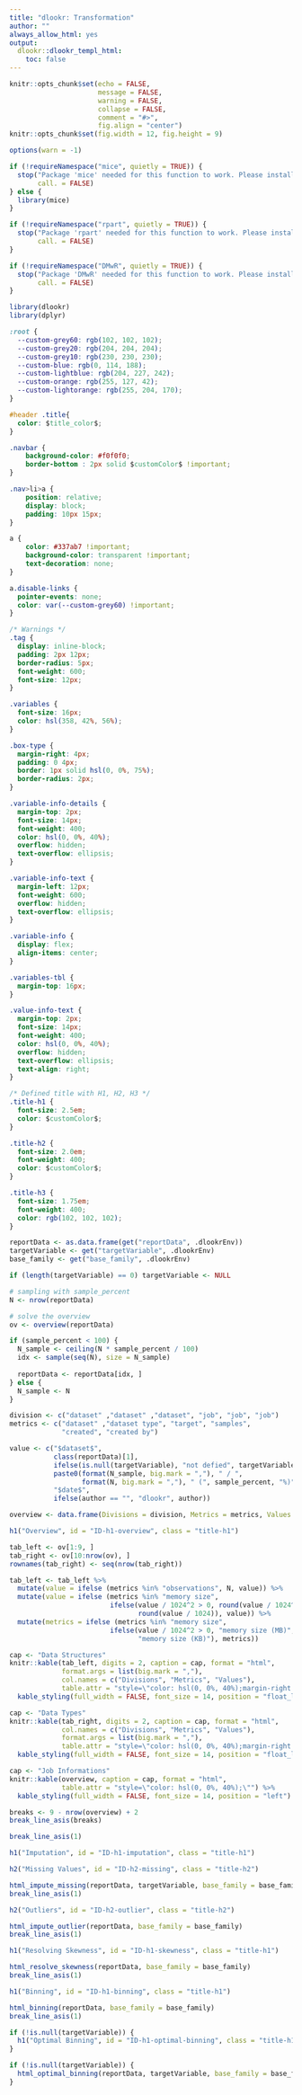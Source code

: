 ```yaml
---
title: "dlookr: Transformation"
author: ""
always_allow_html: yes
output:
  dlookr::dlookr_templ_html:
    toc: false
---
```


```r
knitr::opts_chunk$set(echo = FALSE, 
                      message = FALSE, 
                      warning = FALSE, 
                      collapse = FALSE,
                      comment = "#>",
                      fig.align = "center")
knitr::opts_chunk$set(fig.width = 12, fig.height = 9)
```

```r
options(warn = -1)

if (!requireNamespace("mice", quietly = TRUE)) {
  stop("Package 'mice' needed for this function to work. Please install it.", 
       call. = FALSE)
} else {
  library(mice)
}

if (!requireNamespace("rpart", quietly = TRUE)) {
  stop("Package 'rpart' needed for this function to work. Please install it.", 
       call. = FALSE)
}

if (!requireNamespace("DMwR", quietly = TRUE)) {
  stop("Package 'DMwR' needed for this function to work. Please install it.", 
       call. = FALSE)
}

library(dlookr)
library(dplyr)
```

```css
:root {
  --custom-grey60: rgb(102, 102, 102);
  --custom-grey20: rgb(204, 204, 204);
  --custom-grey10: rgb(230, 230, 230);
  --custom-blue: rgb(0, 114, 188);
  --custom-lightblue: rgb(204, 227, 242);
  --custom-orange: rgb(255, 127, 42); 
  --custom-lightorange: rgb(255, 204, 170); 
}

#header .title{
  color: $title_color$;
}

.navbar {
    background-color: #f0f0f0;  
    border-bottom : 2px solid $customColor$ !important;
}

.nav>li>a {
    position: relative;
    display: block;
    padding: 10px 15px;
}

a {
    color: #337ab7 !important;
    background-color: transparent !important;
    text-decoration: none;
}

a.disable-links {
  pointer-events: none;
  color: var(--custom-grey60) !important;
}

/* Warnings */
.tag {
  display: inline-block;
  padding: 2px 12px;
  border-radius: 5px;
  font-weight: 600;
  font-size: 12px;
}

.variables {
  font-size: 16px;
  color: hsl(358, 42%, 56%);
}

.box-type {
  margin-right: 4px;
  padding: 0 4px;
  border: 1px solid hsl(0, 0%, 75%);
  border-radius: 2px;
}

.variable-info-details {
  margin-top: 2px;
  font-size: 14px;
  font-weight: 400;
  color: hsl(0, 0%, 40%);
  overflow: hidden;
  text-overflow: ellipsis;
}

.variable-info-text {
  margin-left: 12px;
  font-weight: 600;
  overflow: hidden;
  text-overflow: ellipsis;
}

.variable-info {
  display: flex;
  align-items: center;
}

.variables-tbl {
  margin-top: 16px;
}

.value-info-text {
  margin-top: 2px;
  font-size: 14px;
  font-weight: 400;
  color: hsl(0, 0%, 40%);
  overflow: hidden;
  text-overflow: ellipsis;
  text-align: right;
}

/* Defined title with H1, H2, H3 */
.title-h1 {
  font-size: 2.5em;
  color: $customColor$;
}

.title-h2 {
  font-size: 2.0em;
  font-weight: 400;
  color: $customColor$;
}

.title-h3 {
  font-size: 1.75em;
  font-weight: 400;
  color: rgb(102, 102, 102);
}
```


```r
reportData <- as.data.frame(get("reportData", .dlookrEnv))
targetVariable <- get("targetVariable", .dlookrEnv)
base_family <- get("base_family", .dlookrEnv)

if (length(targetVariable) == 0) targetVariable <- NULL

# sampling with sample_percent
N <- nrow(reportData)

# solve the overview
ov <- overview(reportData)

if (sample_percent < 100) {
  N_sample <- ceiling(N * sample_percent / 100)
  idx <- sample(seq(N), size = N_sample)
  
  reportData <- reportData[idx, ]
} else {
  N_sample <- N
}

```

```r
division <- c("dataset" ,"dataset" ,"dataset", "job", "job", "job")
metrics <- c("dataset" ,"dataset type", "target", "samples", 
             "created", "created by")

value <- c("$dataset$", 
           class(reportData)[1], 
           ifelse(is.null(targetVariable), "not defied", targetVariable),
           paste0(format(N_sample, big.mark = ","), " / ", 
                  format(N, big.mark = ","), " (", sample_percent, "%)"),
           "$date$",
           ifelse(author == "", "dlookr", author))

overview <- data.frame(Divisions = division, Metrics = metrics, Values = value)
```

```r
h1("Overview", id = "ID-h1-overview", class = "title-h1")
```

```r
tab_left <- ov[1:9, ]
tab_right <- ov[10:nrow(ov), ]
rownames(tab_right) <- seq(nrow(tab_right))

tab_left <- tab_left %>% 
  mutate(value = ifelse (metrics %in% "observations", N, value)) %>%
  mutate(value = ifelse (metrics %in% "memory size", 
                         ifelse(value / 1024^2 > 0, round(value / 1024^2),
                                round(value / 1024)), value)) %>% 
  mutate(metrics = ifelse (metrics %in% "memory size", 
                         ifelse(value / 1024^2 > 0, "memory size (MB)",
                                "memory size (KB)"), metrics))

cap <- "Data Structures"
knitr::kable(tab_left, digits = 2, caption = cap, format = "html",
             format.args = list(big.mark = ","),
             col.names = c("Divisions", "Metrics", "Values"),
             table.attr = "style=\"color: hsl(0, 0%, 40%);margin-right:30px !important;\"") %>% 
  kable_styling(full_width = FALSE, font_size = 14, position = "float_left") 

cap <- "Data Types"
knitr::kable(tab_right, digits = 2, caption = cap, format = "html",
             col.names = c("Divisions", "Metrics", "Values"),
             format.args = list(big.mark = ","),
             table.attr = "style=\"color: hsl(0, 0%, 40%);margin-right:30px !important;\"") %>% 
  kable_styling(full_width = FALSE, font_size = 14, position = "float_left") 

cap <- "Job Informations"
knitr::kable(overview, caption = cap, format = "html",
             table.attr = "style=\"color: hsl(0, 0%, 40%);\"") %>% 
  kable_styling(full_width = FALSE, font_size = 14, position = "left") 

breaks <- 9 - nrow(overview) + 2
break_line_asis(breaks)
```

```r
break_line_asis(1)
```

```r
h1("Imputation", id = "ID-h1-imputation", class = "title-h1")
```

```r
h2("Missing Values", id = "ID-h2-missing", class = "title-h2")
```

```r
html_impute_missing(reportData, targetVariable, base_family = base_family)
break_line_asis(1)
```

```r
h2("Outliers", id = "ID-h2-outlier", class = "title-h2")
```

```r
html_impute_outlier(reportData, base_family = base_family)
break_line_asis(1)
```

```r
h1("Resolving Skewness", id = "ID-h1-skewness", class = "title-h1")
```

```r
html_resolve_skewness(reportData, base_family = base_family)
break_line_asis(1)
```

```r
h1("Binning", id = "ID-h1-binning", class = "title-h1")
```

```r
html_binning(reportData, base_family = base_family)
break_line_asis(1)
```

```r
if (!is.null(targetVariable)) {
  h1("Optimal Binning", id = "ID-h1-optimal-binning", class = "title-h1")
}
```

```r
if (!is.null(targetVariable)) {
  html_optimal_binning(reportData, targetVariable, base_family = base_family)
}
```


